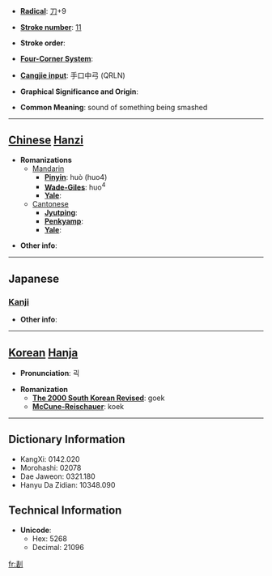 * '''[[Wiktionary:Chinese radical index| Radical]]''': [[Wiktionary:Chinese radical index 刀|刀]]+9

* '''[[Wiktionary:Chinese total strokes index|Stroke number]]''': [[Wiktionary:Chinese total strokes index 11|11]]

* '''Stroke order''': 

* '''[[Wiktionary:Chinese four corner index|Four-Corner System]]''': 

* '''[[Wiktionary:Chinese Cangjie index|Cangjie input]]''': 手口中弓 (QRLN)

* '''Graphical Significance and Origin''': 

* '''Common Meaning''': sound of something being smashed

----

== [[Chinese]] [[Hanzi]] ==

* '''Romanizations'''
** [[Mandarin]]
*** '''[[Pinyin]]''': huò (huo4)
*** '''[[Wade-Giles]]''': huo<sup>4</sup>
*** '''[[Yale]]''': 
**[[Cantonese]]
***'''[[Jyutping]]''':
***'''[[Penkyamp]]''': 
***'''[[Yale]]''': 

* '''Other info''': 

----

==Japanese==
===[[Kanji]]===
{{kanji|on readings=[[かく]] (kaku), [[きゃく]] (kyaku)
|kun readings=
}}

* '''Other info''':  

----

== [[Korean]] [[Hanja]] ==

* '''Pronunciation''': 괵

* '''Romanization'''
** '''[[The 2000 South Korean Revised Romanization|The 2000 South Korean Revised]]''': goek
** '''[[McCune-Reischauer]]''': koek

----

== Dictionary Information ==

* KangXi: 0142.020
* Morohashi: 02078
* Dae Jaweon: 0321.180
* Hanyu Da Zidian: 10348.090

== Technical Information ==

* '''Unicode''':
** Hex: 5268
** Decimal: 21096

[[fr:剨]]